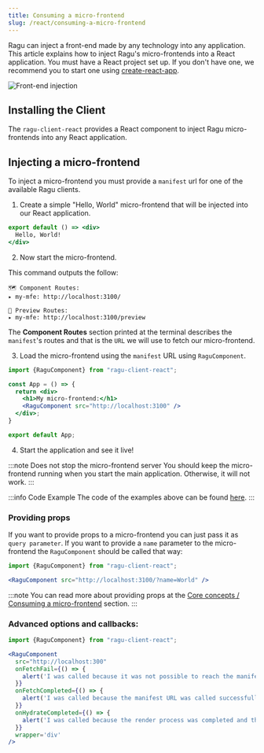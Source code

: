```yaml
---
title: Consuming a micro-frontend
slug: /react/consuming-a-micro-frontend
---
```


Ragu can inject a front-end made by any technology into any application. This article explains how to inject Ragu's
micro-frontends into a React application. You must have a React project set up.
If you don't have one, we recommend you to start one using
[create-react-app](https://github.com/facebook/create-react-app).

![Front-end injection](../../static/img/front-end-injection.png)

## Installing the Client

The `ragu-client-react` provides a React component to inject Ragu micro-frontends into any React application.

<InstallPackage packageName="ragu-client-react" isDev={true} />

## Injecting a micro-frontend

To inject a micro-frontend you must provide a `manifest` url for one of the available Ragu clients.

1. Create a simple "Hello, World" micro-frontend that will be injected into our React application.

  ```jsx title="my-mfe.js"
  export default () => <div>
    Hello, World!
  </div>
  ```

2. Now start the micro-frontend.

  <PackageManager binExecution={true} both="ragu-cli dev --file my-mfe.js" />

  This command outputs the follow:

  ```
  🗺 Component Routes:
  ▸ my-mfe: http://localhost:3100/

  🔭 Preview Routes:
  ▸ my-mfe: http://localhost:3100/preview
  ```

  The **Component Routes** section printed at the terminal describes the `manifest`'s routes and that is the `URL` we
  will use to fetch our micro-frontend.

3. Load the micro-frontend using the `manifest` URL using `RaguComponent`.

  ```jsx {6}
  import {RaguComponent} from "ragu-client-react";

  const App = () => {
    return <div>
      <h1>My micro-frontend:</h1>
      <RaguComponent src="http://localhost:3100" />
    </div>;
  }

  export default App;
  ```

4. Start the application and see it live!

  :::note Does not stop the micro-frontend server
  You should keep the micro-frontend running when you start the main application. Otherwise, it will not work.
  :::

  :::info Code Example
  The code of the examples above can be found [here](https://github.com/ragu-framework/docs/tree/main/examples/react/consuming).
  :::

### Providing props

If you want to provide props to a micro-frontend you can just pass it as `query parameter`. If you want to provide a
`name` parameter to the micro-frontend the `RaguComponent` should be called that way:

```jsx
import {RaguComponent} from "ragu-client-react";

<RaguComponent src="http://localhost:3100/?name=World" />
```

:::note
You can read more about providing props at the
[Core concepts / Consuming a micro-frontend](http://localhost:3000/docs/consuming-a-micro-frontend#injecting-a-micro-frontend)
section.
:::

### Advanced options and callbacks:

```jsx
import {RaguComponent} from "ragu-client-react";

<RaguComponent
  src="http://localhost:300"
  onFetchFail={() => {
    alert('I was called because it was not possible to reach the manifest file URL.');
  }}
  onFetchCompleted={() => {
    alert('I was called because the manifest URL was called successfully.');
  }}
  onHydrateCompleted={() => {
    alert('I was called because the render process was completed and the micro-frontend is ready to interact with.');
  }}
  wrapper='div'
/>
```
